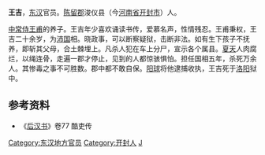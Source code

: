 '''王吉'''，[[东汉|东汉]]官员。[[陈留郡|陈留郡]]浚仪县（今[[河南省|河南省]][[开封市|开封市]]）人。

[[中常侍|中常侍]][[王甫_(東漢)|王甫]]的养子。王吉年少喜欢诵读书传，爱慕名声，性情残忍。王甫秉权，王吉二十余岁，为[[沛国|沛国]]相。晓政事，可以断察疑狱，击断非法。如有生下孩子不抚养，即斩其父母，合土棘埋上。凡杀人犯在车上分尸，宣示各个属县。[[夏天|夏天]]人肉腐烂，以绳连骨，走遍一郡才停止，见到的人都惊骇惧怕。担任国相五年，杀死万余人。其惨毒之事不可胜数。郡中都不敢自保。[[阳球|阳球]]将他逮捕收执，王吉死于[[洛阳|洛阳]]狱中。
==参考资料==
{{reflist}}
*《[[后汉书|后汉书]]》卷77 酷吏传
{{DEFAULTSORT:W}}
[[Category:东汉地方官员|Category:东汉地方官员]]
[[Category:开封人|Category:开封人]]
[[Category:王姓|J]]